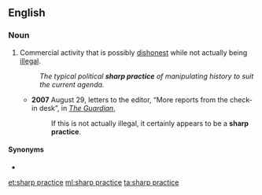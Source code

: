 ==English==

===Noun===
{{en-noun|head=[[sharp]] [[practice]]}}

# Commercial activity that is possibly [[dishonest]] while not actually being [[illegal]].
#: ''The typical political '''sharp practice''' of manipulating history to suit the current agenda.''
#* '''2007''' August 29, letters to the editor, “More reports from the check-in desk”, in ''[[w:The Guardian|The Guardian]]'',
#*: If this is not actually illegal, it certainly appears to be a '''sharp practice'''.

====Synonyms====
* {{l|en|bad faith}}

[[et:sharp practice]]
[[ml:sharp practice]]
[[ta:sharp practice]]